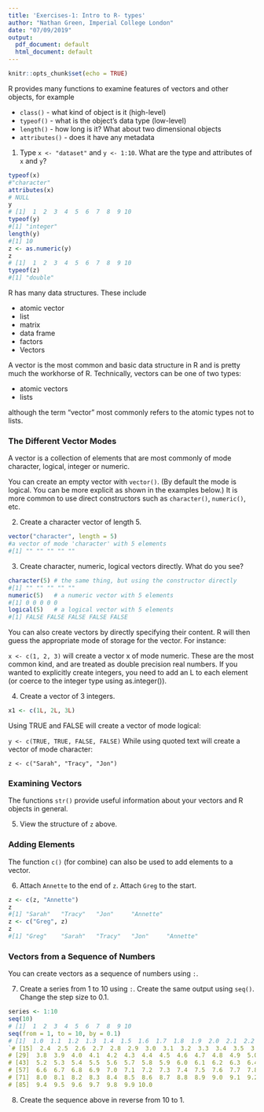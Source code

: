 ```yaml
---
title: 'Exercises-1: Intro to R- types'
author: "Nathan Green, Imperial College London"
date: "07/09/2019"
output:
  pdf_document: default
  html_document: default
---
```


```r
knitr::opts_chunk$set(echo = TRUE)
```


R provides many functions to examine features of vectors and other objects, for example

- `class()` - what kind of object is it (high-level)
- `typeof()` - what is the object’s data type (low-level)
- `length()` - how long is it? What about two dimensional objects
- `attributes()` - does it have any metadata

1. Type `x <- "dataset"` and `y <- 1:10`. What are the type and attributes of `x` and `y`?


```r
typeof(x)
#"character"
attributes(x)
# NULL
y
# [1]  1  2  3  4  5  6  7  8  9 10
typeof(y)
#[1] "integer"
length(y)
#[1] 10
z <- as.numeric(y)
z
# [1]  1  2  3  4  5  6  7  8  9 10
typeof(z)
#[1] "double"
```

R has many data structures. These include

- atomic vector
- list
- matrix
- data frame
- factors
- Vectors

A vector is the most common and basic data structure in R and is pretty much the workhorse of R. Technically, vectors can be one of two types:

- atomic vectors
- lists

although the term “vector” most commonly refers to the atomic types not to lists.

### The Different Vector Modes
A vector is a collection of elements that are most commonly of mode character, logical, integer or numeric.

You can create an empty vector with `vector()`. (By default the mode is logical. You can be more explicit as shown in the examples below.) It is more common to use direct constructors such as `character()`, `numeric()`, etc.

2. Create a character vector of length 5.

```r
vector("character", length = 5)
#a vector of mode 'character' with 5 elements
#[1] "" "" "" "" ""
```

3. Create character, numeric, logical vectors directly. What do you see?

```r
character(5) # the same thing, but using the constructor directly
#[1] "" "" "" "" ""
numeric(5)   # a numeric vector with 5 elements
#[1] 0 0 0 0 0
logical(5)   # a logical vector with 5 elements
#[1] FALSE FALSE FALSE FALSE FALSE
```

You can also create vectors by directly specifying their content. R will then guess the appropriate mode of storage for the vector. For instance:

`x <- c(1, 2, 3)`
will create a vector x of mode numeric. These are the most common kind, and are treated as double precision real numbers. If you wanted to explicitly create integers, you need to add an L to each element (or coerce to the integer type using as.integer()).

4. Create a vector of 3 integers.

```r
x1 <- c(1L, 2L, 3L)
```

Using TRUE and FALSE will create a vector of mode logical:

`y <- c(TRUE, TRUE, FALSE, FALSE)`
While using quoted text will create a vector of mode character:

`z <- c("Sarah", "Tracy", "Jon")`

### Examining Vectors

The functions `str()` provide useful information about your vectors and R objects in general.

5. View the structure of `z` above.

### Adding Elements
The function `c()` (for combine) can also be used to add elements to a vector.

6. Attach `Annette` to the end of `z`. Attach `Greg` to the start.

```r
z <- c(z, "Annette")
z
#[1] "Sarah"   "Tracy"   "Jon"     "Annette"
z <- c("Greg", z)
z
#[1] "Greg"    "Sarah"   "Tracy"   "Jon"     "Annette"
```


### Vectors from a Sequence of Numbers

You can create vectors as a sequence of numbers using `:`.

7. Create a series from 1 to 10 using `:`. Create the same output using `seq()`. Change the step size to 0.1. 

```r
series <- 1:10
seq(10)
# [1]  1  2  3  4  5  6  7  8  9 10
seq(from = 1, to = 10, by = 0.1)
# [1]  1.0  1.1  1.2  1.3  1.4  1.5  1.6  1.7  1.8  1.9  2.0  2.1  2.2  2.3
`# [15]  2.4  2.5  2.6  2.7  2.8  2.9  3.0  3.1  3.2  3.3  3.4  3.5  3.6  3.7
# [29]  3.8  3.9  4.0  4.1  4.2  4.3  4.4  4.5  4.6  4.7  4.8  4.9  5.0  5.1
# [43]  5.2  5.3  5.4  5.5  5.6  5.7  5.8  5.9  6.0  6.1  6.2  6.3  6.4  6.5
# [57]  6.6  6.7  6.8  6.9  7.0  7.1  7.2  7.3  7.4  7.5  7.6  7.7  7.8  7.9
# [71]  8.0  8.1  8.2  8.3  8.4  8.5  8.6  8.7  8.8  8.9  9.0  9.1  9.2  9.3
# [85]  9.4  9.5  9.6  9.7  9.8  9.9 10.0
```

8. Create the sequence above in reverse from 10 to 1.
